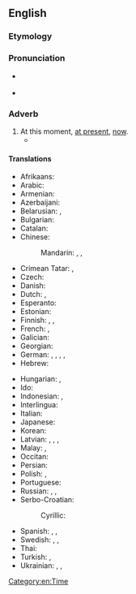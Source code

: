 ==English==

===Etymology===
{{suffix|en|current|ly}}

===Pronunciation===
* {{a|RP}} {{IPA|en|/ˈkʌɹəntli/}}
* {{audio|en|en-us-currently.ogg|Audio (US)}}

===Adverb===
{{en-adv}}

# At this moment, [[at present]], [[now]].
#* {{quote-journal|en|year=2012|month=March-April
|author=John T. Jost
|title=Social Justice: Is It in Our Nature (and Our Future)?
|volume=100|issue=2|page=162
|magazine={{w|American Scientist}}
|url=http://www.americanscientist.org/bookshelf/pub/social-justice-is-it-in-our-nature-and-our-future
|passage=He draws eclectically on studies of baboons, descriptive anthropological accounts of hunter-gatherer societies and, in a few cases, the fossil record. With this biological framework in place, Corning endeavors to show that the capitalist system as '''currently''' practiced in the United States and elsewhere is manifestly unfair.}}

====Translations====
{{trans-top|at this moment}}
* Afrikaans: {{t+|af|huidiglik}}
* Arabic: {{t|ar|حَالِيًّا}}
* Armenian: {{t+|hy|ներկայումս|sc=Armn}}
* Azerbaijani: {{t|az|hal-hazırda}}
* Belarusian: {{t|be|у [[цяпе́рашні]] [[час]]}}, {{t|be|цяпе́р}}
* Bulgarian: {{t+|bg|понастоящем}}
* Catalan: {{t+|ca|actualment}}
* Chinese:
*: Mandarin: {{t+|cmn|目前|tr=mùqián|sc=Hani}}, {{t+|cmn|此刻|tr=cǐkè|sc=Hani}}, {{t+|cmn|眼前|tr=yǎnqián|sc=Hani}}
* Crimean Tatar: {{t|crh|şimdi}}, {{t|crh|şimdiçik}}
* Czech: {{t+|cs|momentálně}}
* Danish: {{t|da|i øjeblikket}}
* Dutch: {{t+|nl|momenteel}}, {{t+|nl|huidig}}
* Esperanto: {{t|eo|momente}}
* Estonian: {{t+|et|praegu}}
* Finnish: {{t+|fi|parhaillaan}}, {{t|fi|parastaikaa}}, {{t|fi|tällä hetkellä}}
* French: {{t+|fr|maintenant}}, {{t+|fr|actuellement}}
* Galician: {{t|gl|actualmente}}
* Georgian: {{t|ka|ამჟამად|sc=Geor}}
* German: {{t+|de|momentan}}, {{t+|de|zur Zeit}}, {{t+|de|zurzeit}}, {{t+|de|aktuell}}, {{t+|de|derzeit}}
* Hebrew: {{t|he|כַּיּוֹם|tr=kayóm}}
{{trans-mid}}
* Hungarian: {{t+|hu|jelenleg}}, {{t+|hu|pillanatnyilag}}
* Ido: {{t+|io|prezente}}
* Indonesian: {{t+|id|sedang}}, {{t+|id|sekarang}}
* Interlingua: {{t|ia|actualmente}}
* Italian: {{t+|it|attualmente}}
* Japanese: {{t+|ja|現在|alt=現在は|tr=げんざいは, genzai wa}}
* Korean: {{t+|ko|현재}}
* Latvian: {{t+|lv|tagad}}, {{t|lv|patlaban}}, {{t|lv|pašlaik}}, {{t|lv|pašreiz}}
* Malay: {{t|ms|kini}}, {{t|ms|sekarang}}
* Occitan: {{t|oc|actualament}}
* Persian: {{t|fa|در حال حاضر|tr=dar hâl-e hâzer|sc=fa-Arab}}
* Polish: {{t+|pl|obecnie}}, {{t+|pl|aktualnie}}
* Portuguese: {{t+|pt|atualmente}}
* Russian: {{t|ru|в да́нный моме́нт}}, {{t|ru|в [[настоящий|настоя́щее]] [[вре́мя]]}}, {{t+|ru|сейча́с}}
* Serbo-Croatian:
*: Cyrillic: {{t|sh|тренутно|sc=Cyrl}}
* Spanish: {{t+|es|actualmente}}, {{t+|es|ahora}}, {{t+|es|hoy}}
* Swedish: {{t+|sv|för närvarande}}, {{t+|sv|nu}}, {{t+|sv|för tillfället}}
* Thai: {{t-needed|th}}
* Turkish: {{t|tr|şu anda}}, {{t+|tr|halen}}
* Ukrainian: {{t|uk|на ра́зі}}, {{t+|uk|тепе́р}}, {{t|uk|в [[да́ний]] [[час]]}}
{{trans-bottom}}

[[Category:en:Time]]
